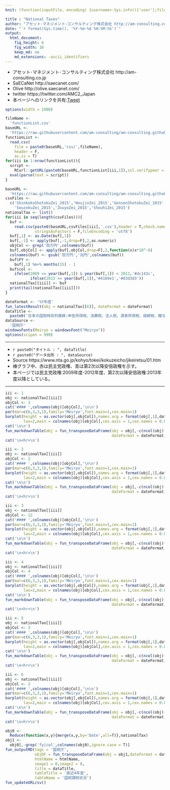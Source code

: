 ```yaml
---
knit: (function(inputFile, encoding) {username<-Sys.info()['user'];fileName<-'defaultPath.csv';pathToFile <-paste0('C:/Users/', username,'/Desktop/pathToCSV/');setwd(pathToFile);buf0<-read.csv(fileName,header = F,skip = 0,stringsAsFactor = F,check.names = F,fileEncoding = 'utf-8');timeStamp<-format(Sys.time(),'%Y%m%d%H%M%S');htmlName<-'nationalTaxes';rmarkdown::render(inputFile, encoding = encoding, output_file = paste0('C:/Users/',username,buf0[2,1],'charts/','am-consulting.co.jp-',htmlName,'.html')) })

title : "National Taxes"
author: "アセット･マネジメント･コンサルティング株式会社 http://am-consulting.co.jp"
date: "`r format(Sys.time(), '%Y-%m-%d %H:%M:%S')`"
output: 
  html_document:
    fig_height: 6
    fig_width: 10
    keep_md: no
    md_extensions: -ascii_identifiers
---
```

<link href="http://knowledgevault.saecanet.com/components/rmarkdown-html.css" rel="stylesheet">
<script src="http://knowledgevault.saecanet.com/components/JavascriptCode.js"></script>
<style>.main-container {max-width : 1000px;}</style>

- アセット･マネジメント･コンサルティング株式会社 http://am-consulting.co.jp
- SaECaNet http://saecanet.com/
- Olive http://olive.saecanet.com/
- twitter https://twitter.com/AMC2_Japan
- 本ページへのリンクを共有:<a href="https://twitter.com/share" class="twitter-share-button" data-via="AMC2_Japan" data-size="large">Tweet</a> <script>!function(d,s,id){var js,fjs=d.getElementsByTagName(s)[0],p=/^http:/.test(d.location)?'http':'https';if(!d.getElementById(id)){js=d.createElement(s);js.id=id;js.src=p+'://platform.twitter.com/widgets.js';fjs.parentNode.insertBefore(js,fjs);}}(document, 'script', 'twitter-wjs');</script>

```r
options(width = 1000)
```

```r
fileName <- 
  'functionList.csv'
baseURL <- 
  'https://raw.githubusercontent.com/am-consulting/am-consulting.github.io/master/'
functionList <- 
  read.csv(
    file = paste0(baseURL,'csv/',fileName),
    header = F,
    as.is = T)
for(iii in 1:nrow(functionList)){
  script <- 
    RCurl::getURL(paste0(baseURL,functionList[iii,1]),ssl.verifypeer = F)
  eval(parse(text = script))
}
```

```r
baseURL <-
  'https://raw.githubusercontent.com/am-consulting/am-consulting.github.io/master/csv/csvData/TSdata/'
csvFiles <-
  c('ShinkokuShotokuZei_2015','HoujinZei_2015','GensenShotokuZei_2015',
    'SouzokuZei_2015','ZouyoZei_2015','ShouhiZei_2015')
nationalTax <- list()
for(iii in seq(length(csvFiles))){
  buf <-
    read.csv(paste0(baseURL,csvFiles[iii],'.csv'),header = T,check.names = F,
             stringsAsFactors = F,fileEncoding = 'utf8')
  buf[,1] <- as.Date(buf[,1])
  buf[,-1] <- apply(buf[,-1,drop=F],2,as.numeric)
  objCol <- grep('百万円',colnames(buf))
  buf[,objCol] <- apply(buf[,objCol,drop=F],2,function(x)x*10^-6)
  colnames(buf) <- gsub('百万円','兆円',colnames(buf))
  buf$FY <-
    buf[,1] %m+% months(15) - 1
  buf$col <- 
    ifelse(2009 <= year(buf[,1]) & year(buf[,1]) < 2013,'#dc143c',
           ifelse(2013 <= year(buf[,1]),'#4169e1','#d3d3d3'))
  nationalTax[[iii]] <- buf
  print(tail(nationalTax[[iii]]))
}
```

```r
dateFormat <- '%Y年度'
fun_latestResult(obj = nationalTax[[6]], dateFormat = dateFormat)
dataTitle <- 
  paste0('日本の国税時系列推移:申告所得税、消費税、法人税、源泉所得税、相続税、贈与税:',latestResult)
dataSource <- 
  '国税庁'
windowsFonts(Meiryo = windowsFont("Meiryo"))
options(scipen = 999)
```

***

- `r paste0("タイトル : ", dataTitle)`
- `r paste0("データ出所 : ", dataSource)`
- Source https://www.nta.go.jp/kohyo/tokei/kokuzeicho/jikeiretsu/01.htm
- 棒グラフ中、赤は民主党政権、青は第2次以降安倍政権を示す。
- 本ページでは民主党政権:2009年度-2012年度、第2次以降安倍政権:2013年度以降としている。

***

```r
iii <- 1
obj <- nationalTax[[iii]]
objCol <- 3
cat('#### ',colnames(obj)[objCol],'\n\n')
par(mar=c(6,3,3,1),family='Meiryo',font.main=1,cex.main=1)
barplot(height = as.vector(obj[,objCol]),names.arg = format(obj[,1],dateFormat),
        las=2,main = colnames(obj)[objCol],cex.axis = 1,cex.names = 0.8,col = obj$col)
cat('\n\n')
fun_markdownTable(obj = fun_transposeDataFrame(obj = obj[,-c(ncol(obj)-1,ncol(obj))],
                                               dateFormat = dateFormat,tailN = 5,colName = '項目'))
cat('\n<hr>\n')
```

```r
iii <- 2
obj <- nationalTax[[iii]]
objCol <- 2
cat('#### ',colnames(obj)[objCol],'\n\n')
par(mar=c(6,3,3,1),family='Meiryo',font.main=1,cex.main=1)
barplot(height = as.vector(obj[,objCol]),names.arg = format(obj[,1],dateFormat),
        las=2,main = colnames(obj)[objCol],cex.axis = 1,cex.names = 0.8,col = obj$col)
cat('\n\n')
fun_markdownTable(obj = fun_transposeDataFrame(obj = obj[,-c(ncol(obj)-1,ncol(obj))],
                                               dateFormat = dateFormat,tailN = 5,colName = '項目'))
cat('\n<hr>\n')
```

```r
iii <- 3
obj <- nationalTax[[iii]]
objCol <- 12
cat('#### ',colnames(obj)[objCol],'\n\n')
par(mar=c(6,3,3,1),family='Meiryo',font.main=1,cex.main=1)
barplot(height = as.vector(obj[,objCol]),names.arg = format(obj[,1],dateFormat),
        las=2,main = colnames(obj)[objCol],cex.axis = 1,cex.names = 0.8,col = obj$col)
cat('\n\n')
fun_markdownTable(obj = fun_transposeDataFrame(obj = obj[,-c(ncol(obj)-1,ncol(obj))],
                                               dateFormat = dateFormat,tailN = 5,colName = '項目'))
cat('\n<hr>\n')
```

```r
iii <- 4
obj <- nationalTax[[iii]]
objCol <- 4
cat('#### ',colnames(obj)[objCol],'\n\n')
par(mar=c(6,3,3,1),family='Meiryo',font.main=1,cex.main=1)
barplot(height = as.vector(obj[,objCol]),names.arg = format(obj[,1],dateFormat),
        las=2,main = colnames(obj)[objCol],cex.axis = 1,cex.names = 0.8,col = obj$col)
cat('\n\n')
fun_markdownTable(obj = fun_transposeDataFrame(obj = obj[,-c(ncol(obj)-1,ncol(obj))],
                                               dateFormat = dateFormat,tailN = 5,colName = '項目'))
cat('\n<hr>\n')
```

```r
iii <- 5
obj <- nationalTax[[iii]]
objCol <- 3
cat('#### ',colnames(obj)[objCol],'\n\n')
par(mar=c(6,3,3,1),family='Meiryo',font.main=1,cex.main=1)
barplot(height = as.vector(obj[,objCol]),names.arg = format(obj[,1],dateFormat),
        las=2,main = colnames(obj)[objCol],cex.axis = 1,cex.names = 0.8,col = obj$col)
cat('\n\n')
fun_markdownTable(obj = fun_transposeDataFrame(obj = obj[,-c(ncol(obj)-1,ncol(obj))],
                                               dateFormat = dateFormat,tailN = 5,colName = '項目'))
cat('\n<hr>\n')
```

```r
iii <- 6
obj <- nationalTax[[iii]]
objCol <- 2
cat('#### ',colnames(obj)[objCol],'\n\n')
par(mar=c(6,3,3,1),family='Meiryo',font.main=1,cex.main=1)
barplot(height = as.vector(obj[,objCol]),names.arg = format(obj[,1],dateFormat),
        las=2,main = colnames(obj)[objCol],cex.axis = 1,cex.names = 0.8,col = obj$col)
cat('\n\n')
fun_markdownTable(obj = fun_transposeDataFrame(obj = obj[,-c(ncol(obj)-1,ncol(obj))],
                                               dateFormat = dateFormat,tailN = 5,colName = '項目'))
cat('\n<hr>\n')
```

```r
obj0 <-
  Reduce(function(x,y){merge(x,y,by='Date',all=T)},nationalTax)
obj1 <- 
  obj0[,-grep('fy|col',colnames(obj0),ignore.case = T)]
fun_outputMD(tags = '国税庁',
             objDF = fun_transposeDataFrame(obj = obj1,dateFormat = dateFormat,tailN = 4),
             htmlName = htmlName,
             image1 = 0,image2 = 0,
             title = dataTitle,
             tableTitle = '直近4年度',
             tableName = '国税課税状況')
fun_updateURLcsv()
```

<script>MakeNegative();</script>
<script>
  (function(i,s,o,g,r,a,m){i['GoogleAnalyticsObject']=r;i[r]=i[r]||function(){
  (i[r].q=i[r].q||[]).push(arguments)},i[r].l=1*new Date();a=s.createElement(o),
  m=s.getElementsByTagName(o)[0];a.async=1;a.src=g;m.parentNode.insertBefore(a,m)
  })(window,document,'script','https://www.google-analytics.com/analytics.js','ga');

  ga('create', 'UA-3077339-5', 'auto');
  ga('send', 'pageview');

</script>
